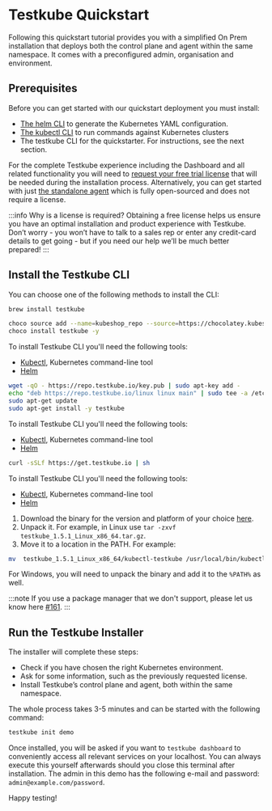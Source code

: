 
# Testkube Quickstart

Following this quickstart tutorial provides you with a simplified On Prem installation that deploys both the control plane and agent within the same namespace. It comes with a preconfigured admin, organisation and environment.

## Prerequisites

Before you can get started with our quickstart deployment you must install:

- [The helm CLI][install-helm] to generate the Kubernetes YAML configuration.
- [The kubectl CLI][install-kubectl] to run commands against Kubernetes clusters
- The testkube CLI for the quickstarter. For instructions, see the next section.

For the complete Testkube experience including the Dashboard and all related functionality you will need to [request your free trial license](https://testkube.io/download) that will be needed during the installation process. Alternatively, you can get started with just [the standalone agent][install-oss] which is fully open-sourced and does not require a license.

:::info
Why is a license is required? Obtaining a free license helps us ensure you have an optimal installation and product experience with Testkube. Don’t worry - you won’t have to talk to a sales rep or enter any credit-card details to get going - but if you need our help we’ll be much better prepared!
:::

## Install the Testkube CLI

You can choose one of the following methods to install the CLI:

<Tabs groupId="dashboard-cli">
<TabItem value="macos" label="MacOS" default>

```sh
brew install testkube
```

</TabItem>

<TabItem value="windows" label="Windows">

```sh
choco source add --name=kubeshop_repo --source=https://chocolatey.kubeshop.io/chocolatey
choco install testkube -y
```

</TabItem>

<TabItem value="ubuntu" label="Ubuntu">

To install Testkube CLI you'll need the following tools:

- [Kubectl](https://kubernetes.io/docs/tasks/tools/), Kubernetes command-line tool
- [Helm](https://helm.sh/)

```sh
wget -qO - https://repo.testkube.io/key.pub | sudo apt-key add -
echo "deb https://repo.testkube.io/linux linux main" | sudo tee -a /etc/apt/sources.list
sudo apt-get update
sudo apt-get install -y testkube
```

</TabItem>

<TabItem value="script" label="Script">

To install Testkube CLI you'll need the following tools:

- [Kubectl](https://kubernetes.io/docs/tasks/tools/), Kubernetes command-line tool
- [Helm](https://helm.sh/)

```bash
curl -sSLf https://get.testkube.io | sh
```

</TabItem>

<TabItem value="manual" label="Manual Download">

To install Testkube CLI you'll need the following tools:

- [Kubectl](https://kubernetes.io/docs/tasks/tools/), Kubernetes command-line tool
- [Helm](https://helm.sh/)

1. Download the binary for the version and platform of your choice [here](https://github.com/kubeshop/testkube/releases).
2. Unpack it. For example, in Linux use `tar -zxvf testkube_1.5.1_Linux_x86_64.tar.gz`.
3. Move it to a location in the PATH. For example:

```sh
mv  testkube_1.5.1_Linux_x86_64/kubectl-testkube /usr/local/bin/kubectl-testkube
```

For Windows, you will need to unpack the binary and add it to the `%PATH%` as well.

:::note
If you use a package manager that we don\'t support, please let us know here [#161](https://github.com/kubeshop/testkube/issues/161).
:::

</TabItem>
</Tabs>

## Run the Testkube Installer

The installer will complete these steps:

- Check if you have chosen the right Kubernetes environment.
- Ask for some information, such as the previously requested license.
- Install Testkube’s control plane and agent, both within the same namespace.

The whole process takes 3-5 minutes and can be started with the following command:

```bash
testkube init demo
```

Once installed, you will be asked if you want to `testkube dashboard` to conveniently access all relevant services on your localhost. You can always execute this yourself afterwards should you close this terminal after installation. The admin in this demo has the following e-mail and password: `admin@example.com/password`.

Happy testing!

[install-kubectl]: https://kubernetes.io/docs/tasks/tools/
[install-helm]: https://helm.sh/docs/intro/install/
[install-oss]: http://localhost:3000/articles/install/install-with-cli#deploy-the-open-source-standalone-agent
